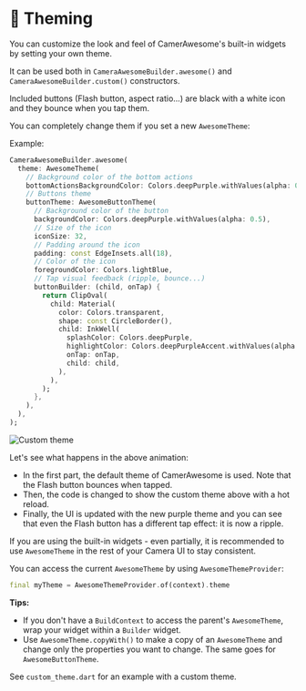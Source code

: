 # 🎨 Theming

You can customize the look and feel of CamerAwesome's built-in widgets by setting your own theme.

It can be used both in `CameraAwesomeBuilder.awesome()` and `CameraAwesomeBuilder.custom()` constructors.

Included buttons (Flash button, aspect ratio...) are black with a white icon and they bounce when you tap them.

You can completely change them if you set a new `AwesomeTheme`:

Example:

```dart
CameraAwesomeBuilder.awesome(
  theme: AwesomeTheme(
    // Background color of the bottom actions
    bottomActionsBackgroundColor: Colors.deepPurple.withValues(alpha: 0.5),
    // Buttons theme
    buttonTheme: AwesomeButtonTheme(
      // Background color of the button
      backgroundColor: Colors.deepPurple.withValues(alpha: 0.5),
      // Size of the icon
      iconSize: 32,
      // Padding around the icon
      padding: const EdgeInsets.all(18),
      // Color of the icon
      foregroundColor: Colors.lightBlue,
      // Tap visual feedback (ripple, bounce...)
      buttonBuilder: (child, onTap) {
        return ClipOval(
          child: Material(
            color: Colors.transparent,
            shape: const CircleBorder(),
            child: InkWell(
              splashColor: Colors.deepPurple,
              highlightColor: Colors.deepPurpleAccent.withValues(alpha: 0.5),
              onTap: onTap,
              child: child,
            ),
          ),
        );
      },
    ),
  ),
);
```

![Custom theme](/img/custom_theme.gif)

Let's see what happens in the above animation:
- In the first part, the default theme of CamerAwesome is used. Note that the Flash button bounces when tapped.
- Then, the code is changed to show the custom theme above with a hot reload.
- Finally, the UI is updated with the new purple theme and you can see that even the Flash button has a different tap effect: it is now a ripple.

If you are using the built-in widgets - even partially, it is recommended to use `AwesomeTheme` in the rest of your Camera UI to stay consistent.

You can access the current `AwesomeTheme` by using `AwesomeThemeProvider`:

```dart
final myTheme = AwesomeThemeProvider.of(context).theme
```

**Tips:**
- If you don't have a `BuildContext` to access the parent's `AwesomeTheme`, wrap your widget within a `Builder` widget.
- Use `AwesomeTheme.copyWith()` to make a copy of an `AwesomeTheme` and change only the properties you want to change. The same goes for `AwesomeButtonTheme`.

See `custom_theme.dart` for an example with a custom theme.

